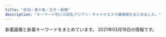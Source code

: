 ```yaml
---
title: "赤羽・東十条・王子・板橋"
description: "キーワード別にの巨乳アジアン・チャイナエステ嬢情報をまとめました。"
---
```


新着画像と新着キーワードをまとめています。
2021年03月18日の情報です。

<DmmAffiliateIns />
<KeywordTable
  shops={
    [
    {
        "name": "FLOWER",
        "url": "http://esthe-japan.work/flower/",
        "img_links": [
            "http://esthe-japan.work/flower/upload/202004/1588153474.png"
        ],
        "keywords": {
            "87": 3,
            "98": 1,
            "89": 3,
            "88": 3,
            "\u30bb\u30af\u30b7\u30fc": 6
        },
        "station": "JR\u8d64\u7fbd\u99c5\u5357\u6539\u672d\u53e3(\u6771)"
    },
    {
        "url": "https://higashijujo-mensesthe.com/",
        "img_links": [
            "https://higashijujo-mensesthe.com/icon/twitter.png",
            "https://higashijujo-mensesthe.com/menu/friend.png",
            "https://higashijujo-mensesthe.com/room/room-l2.jpg",
            "https://higashijujo-mensesthe.com/staff/kimi-l1.jpg",
            "https://higashijujo-mensesthe.com/icon/yelp.png",
            "https://higashijujo-mensesthe.com/room/esthe2.jpg",
            "https://higashijujo-mensesthe.com/images/camp.jpg",
            "https://higashijujo-mensesthe.com/staff/kimi-l2.jpg",
            "https://higashijujo-mensesthe.com/staff/runa-l1.jpg",
            "https://higashijujo-mensesthe.com/images/footer-r.png",
            "https://higashijujo-mensesthe.com/staff/runa-s1.jpg",
            "https://higashijujo-mensesthe.com/button/staff.png",
            "https://higashijujo-mensesthe.com/menu/info.png",
            "https://higashijujo-mensesthe.com/room/room-l4.jpg",
            "https://higashijujo-mensesthe.com/staff/satomi-s1.jpg",
            "https://higashijujo-mensesthe.com/room/esthe1.jpg",
            "https://higashijujo-mensesthe.com/images/footer-l.png",
            "https://higashijujo-mensesthe.com/room/esthe3.jpg",
            "https://higashijujo-mensesthe.com/2020/02/29/lime-s1.jpg",
            "https://higashijujo-mensesthe.com/images/qrcode.png",
            "https://higashijujo-mensesthe.com/staff/satomi-l1.jpg",
            "https://higashijujo-mensesthe.com/room/room-l3.jpg",
            "https://higashijujo-mensesthe.com/images/header3.png",
            "https://higashijujo-mensesthe.com/images/main-sp.jpg",
            "https://higashijujo-mensesthe.com/menu/home.png",
            "https://higashijujo-mensesthe.com/2019/10/21/rika-s1.jpg",
            "https://higashijujo-mensesthe.com/2019/08/22/runa-s1.jpg",
            "https://higashijujo-mensesthe.com/icon/line.png",
            "https://higashijujo-mensesthe.com/images/main1.jpg",
            "https://higashijujo-mensesthe.com/staff/kimi-s2.jpg",
            "https://higashijujo-mensesthe.com/icon/facebook.png",
            "https://higashijujo-mensesthe.com/menu/blog.png",
            "https://higashijujo-mensesthe.com/staff/kimi-s1.jpg",
            "https://higashijujo-mensesthe.com/staff/rika-l1.jpg",
            "https://higashijujo-mensesthe.com/room/room-l1.jpg",
            "https://higashijujo-mensesthe.com/staff/rika-s1.jpg",
            "https://higashijujo-mensesthe.com/2019/08/10/kimi-s1.jpg",
            "https://higashijujo-mensesthe.com/button/home.png",
            "https://higashijujo-mensesthe.com/button/blog.png",
            "https://higashijujo-mensesthe.com/images/clear.png",
            "https://higashijujo-mensesthe.com/staff/lime-s1.jpg",
            "https://higashijujo-mensesthe.com/images/flower.png",
            "https://higashijujo-mensesthe.com/2019/08/23/satomi-s1.jpg",
            "https://higashijujo-mensesthe.com/menu/gallery.png",
            "https://higashijujo-mensesthe.com/staff/lime-l1.jpg"
        ],
        "keywords": {},
        "station": "JR\u6771\u5341\u6761\u99c5\u5317\u53e3",
        "name": "Love Sea"
    },
    {
        "img_links": [
            "http://ka-en.work/img/botton3.jpg",
            "http://ka-en.work/sp/img/time.jpg",
            "http://ka-en.work/sp/img/t-t.jpg",
            "http://ka-en.work/sp/img/acc1.jpg",
            "http://ka-en.work/img/acc3.jpg",
            "http://ka-en.work/sp/img/pc.jpg",
            "http://ka-en.work/sp/img/st6.jpg",
            "http://ka-en.work/img/botton6.jpg",
            "http://ka-en.work/img/head.jpg",
            "http://ka-en.work/img/acc4.jpg",
            "http://ka-en.work/img/st4.jpg",
            "http://ka-en.work/img/s7.jpg",
            "http://ka-en.work/sp/img/t-r.jpg",
            "http://ka-en.work/img/s9.jpg",
            "http://ka-en.work/sp/img/st4.jpg",
            "http://ka-en.work/sp/img/st3.jpg",
            "http://ka-en.work/img/botton.jpg",
            "http://ka-en.work/img/fla-3.jpg",
            "http://ka-en.work/img/s3.jpg",
            "http://ka-en.work/img/s4.jpg",
            "http://ka-en.work/img/foot.jpg",
            "http://ka-en.work/sp/img/p-10.jpg",
            "http://ka-en.work/img/st10.jpg",
            "http://ka-en.work/img/s2.jpg",
            "http://ka-en.work/sp/img/p-6.jpg",
            "http://ka-en.work/img/s6.jpg",
            "http://ka-en.work/sp/img/tel.jpg",
            "http://ka-en.work/sp/img/info.jpg",
            "http://ka-en.work/img/acc1.jpg",
            "http://ka-en.work/sp/img/add.jpg",
            "http://ka-en.work/sp/img/st2.jpg",
            "http://ka-en.work/img/mo.png",
            "http://ka-en.work/img/s10.jpg",
            "http://ka-en.work/img/fla-2.jpg",
            "http://ka-en.work/img/st7.jpg",
            "http://ka-en.work/img/fla-1.jpg",
            "http://ka-en.work/sp/img/tit.jpg",
            "http://ka-en.work/sp/img/acc5.jpg",
            "http://ka-en.work/sp/img/st1.jpg",
            "http://ka-en.work/img/st8.jpg",
            "http://ka-en.work/sp/img/p-9.jpg",
            "http://ka-en.work/img/st2.jpg",
            "http://ka-en.work/img/botton5.jpg",
            "http://ka-en.work/img/botton2.jpg",
            "http://ka-en.work/sp/img/acc3.jpg",
            "http://ka-en.work/sp/img/cam.jpg",
            "http://ka-en.work/sp/img/acc4.jpg",
            "http://ka-en.work/sp/img/sys.jpg",
            "http://ka-en.work/img/st1.jpg",
            "http://ka-en.work/sp/img/botton.jpg",
            "http://ka-en.work/sp/img/st7.jpg",
            "http://ka-en.work/img/st9.jpg",
            "http://ka-en.work/img/st6.jpg",
            "http://ka-en.work/img/acc2.jpg",
            "http://ka-en.work/img/st3.jpg",
            "http://ka-en.work/sp/img/st8.jpg",
            "http://ka-en.work/sp/img/t-a.jpg",
            "http://ka-en.work/sp/img/st10.jpg",
            "http://ka-en.work/sp/img/t-s.jpg",
            "http://ka-en.work/sp/img/kanban.jpg",
            "http://ka-en.work/sp/img/st9.jpg",
            "http://ka-en.work/sp/img/pic.jpg",
            "http://ka-en.work/img/acc5.jpg",
            "http://ka-en.work/sp/img/acc2.jpg",
            "http://ka-en.work/sp/img/t-o.jpg",
            "http://ka-en.work/img/kanban.jpg",
            "http://ka-en.work/img/botton4.jpg"
        ],
        "url": "http://ka-en.work/",
        "keywords": {
            "E": 3,
            "87": 1,
            "88": 2,
            "C": 17,
            "85": 12,
            "84": 1,
            "86": 2,
            "D": 5
        },
        "station": "JR\u8d64\u7fbd\u99c5\u6771\u53e3",
        "name": "\u83ef\u8276"
    },
    {
        "station": "JR\u5341\u6761\u99c5\u5357\u53e3",
        "name": "\u5922\u3054",
        "url": "https://yumego.tyo.cm/",
        "img_links": [
            "https://yumego.tyo.cm/images/tit_twitter.png",
            "https://yumego.tyo.cm/images/sp_tit_therapist.png",
            "https://yumego.tyo.cm/images/sp_tit_staff01.png",
            "https://yumego.tyo.cm/images/img_tel.png",
            "https://yumego.tyo.cm/photos/sites/83/2021/02/2021020212253138.jpg",
            "https://yumego.tyo.cm/photos/sites/83/2020/12/2020120610415227.jpg",
            "https://yumego.tyo.cm/photos/sites/83/2020/12/2020120610415359.jpg",
            "https://yumego.tyo.cm/images/room2.jpg",
            "https://yumego.tyo.cm/photos/sites/83/2020/12/2020120802122165.jpg",
            "https://yumego.tyo.cm/images/tit_therapist.png",
            "https://yumego.tyo.cm/images/sp_top.jpg",
            "https://yumego.tyo.cm/photos/sites/83/2020/12/2020120802122351.jpg",
            "https://yumego.tyo.cm/images/sp_tit_staff02.png",
            "https://yumego.tyo.cm/images/tit_new.png",
            "https://yumego.tyo.cm/images/room4.jpg",
            "https://yumego.tyo.cm/images/top.jpg",
            "https://yumego.tyo.cm/images/sp_tit_new.png",
            "https://yumego.tyo.cm/photos/sites/83/2020/12/2020120108205393.jpg",
            "https://yumego.tyo.cm/images/room1.jpg",
            "https://yumego.tyo.cm/images/tit_staff01.png",
            "https://yumego.tyo.cm/images/maining.jpg",
            "https://yumego.tyo.cm/photos/sites/83/2020/12/2020120108205259.jpg",
            "https://yumego.tyo.cm/images/sp_tit_twitter.png",
            "https://yumego.tyo.cm/photos/sites/83/2020/12/2020120108205582.jpg",
            "https://yumego.tyo.cm/photos/sites/83/2020/12/2020120610415351.jpg",
            "https://yumego.tyo.cm/images/tit_staff02.png",
            "https://yumego.tyo.cm/photos/sites/83/2020/12/2020120610415197.jpg",
            "https://yumego.tyo.cm/images/room3.jpg"
        ],
        "keywords": {
            "88": 12,
            "85": 6,
            "86": 18,
            "D": 36
        }
    },
    {
        "url": "http://www.goodtime.iesjp.com/",
        "station": "\u8d64\u7fbd\u5ca9\u6df5\u99c52\u756a\u51fa\u53e3",
        "img_links": [
            "http://www.goodtime.iesjp.com/images/m-yejiao.jpg",
            "http://www.goodtime.iesjp.com/photo_news/upimg/43415603819cc9fd0d_1.jpg",
            "http://www.goodtime.iesjp.com/photo_news/upimg/529386029caabbb08f_0.jpg",
            "http://www.goodtime.iesjp.com/photo_news/upimg/2288060497ed9031e6_0.jpg",
            "http://www.goodtime.iesjp.com/files/004.jpg",
            "http://www.goodtime.iesjp.com/files/003.jpg",
            "http://www.goodtime.iesjp.com/images/m-top-right04.jpg",
            "http://www.goodtime.iesjp.com/images/m-left.jpg",
            "http://www.goodtime.iesjp.com/images/m-top-right01.jpg",
            "http://www.goodtime.iesjp.com/images/top-left01.jpg",
            "http://www.goodtime.iesjp.com/images/m-top03.jpg",
            "http://www.goodtime.iesjp.com/files/005.jpg",
            "http://www.goodtime.iesjp.com/images/m-top-right03.jpg",
            "http://www.goodtime.iesjp.com/photo_news/upimg/20911603de0e3ad912_0.jpg",
            "http://www.goodtime.iesjp.com/images/m-top02.jpg",
            "http://www.goodtime.iesjp.com/images/call.png",
            "http://www.goodtime.iesjp.com/files/002.jpg",
            "http://www.goodtime.iesjp.com/photo_news/upimg/39901600bd6533312b_0.jpg",
            "http://www.goodtime.iesjp.com/images/m-top-right02.jpg",
            "http://www.goodtime.iesjp.com/images/m-head.jpg",
            "http://www.goodtime.iesjp.com/images/m-right.jpg"
        ],
        "name": "GOOD TIME",
        "keywords": {
            "D": 6,
            "83": 2,
            "C": 2,
            "87": 6
        }
    },
    {
        "name": "Only one \uff5e\u30aa\u30f3\u30ea\u30fc\u30ef\u30f3\uff5e",
        "station": "JR\u8d64\u7fbd\u99c5\u5357\u53e3",
        "url": "http://www.roserelaxation.info/",
        "img_links": [
            "http://www.roserelaxation.info/upload/202007/1594636246.jpg",
            "http://www.roserelaxation.info/upload/201807/1531195547.jpg",
            "http://www.roserelaxation.info/upload/201708/thumb_dis/1502280972.jpg",
            "http://www.roserelaxation.info/upload/images/20170525_102731.jpg",
            "http://www.roserelaxation.info/upload/201807/1531197286.jpg",
            "http://www.roserelaxation.info/upload/images/20171206_132919.jpg",
            "http://www.roserelaxation.info/upload/202007/1594636355.jpg",
            "http://www.roserelaxation.info/upload/images/20171206_132851.jpg",
            "http://www.roserelaxation.info/upload/201807/thumb/1531195547.jpg",
            "http://www.roserelaxation.info/upload/201807/thumb_dis/1531197286.jpg",
            "http://www.roserelaxation.info/upload/images/20171206_132823.jpg",
            "http://www.roserelaxation.info/upload/202007/thumb_dis/1594636355.jpg",
            "http://www.roserelaxation.info/upload/201801/1517150493.jpg",
            "http://www.roserelaxation.info/upload/201807/thumb/1531195952.jpg",
            "http://www.roserelaxation.info/upload/202007/thumb/1594636684.jpg",
            "http://www.roserelaxation.info/upload/202007/thumb_dis/1594636246.jpg",
            "http://www.roserelaxation.info/upload/201808/thumb_dis/1535596152.jpg",
            "http://www.roserelaxation.info/upload/201707/1499300573.jpg",
            "http://www.roserelaxation.info/upload/images/20170706_091357.jpg",
            "http://www.roserelaxation.info/upload/201801/thumb/1517150493.jpg",
            "http://www.roserelaxation.info/upload/202007/thumb/1594636246.jpg",
            "http://www.roserelaxation.info/upload/201712/thumb_dis/1512155748.jpg",
            "http://www.roserelaxation.info/upload/202007/1594636684.jpg",
            "http://www.roserelaxation.info/upload/201712/1512155748.jpg",
            "http://www.roserelaxation.info/upload/201712/thumb/1512155748.jpg",
            "http://www.roserelaxation.info/upload/201708/1502280972.jpg",
            "http://www.roserelaxation.info/upload/202007/thumb/1594636355.jpg",
            "http://www.roserelaxation.info/upload/201807/1531195952.jpg",
            "http://www.roserelaxation.info/upload/images/20171214_032900.jpg",
            "http://www.roserelaxation.info/upload/202007/thumb_dis/1594636684.jpg",
            "http://www.roserelaxation.info/upload/201807/thumb_dis/1531195952.jpg",
            "http://www.roserelaxation.info/upload/201807/thumb_dis/1531195547.jpg",
            "http://www.roserelaxation.info/upload/202007/thumb_dis/1594636322.jpg",
            "http://www.roserelaxation.info/upload/images/20170613_104732.jpg",
            "http://www.roserelaxation.info/upload/202008/1598846272.jpg",
            "http://www.roserelaxation.info/upload/201801/thumb_dis/1517150493.jpg",
            "http://www.roserelaxation.info/upload/images/20171206_133002.jpg"
        ],
        "keywords": {}
    },
    {
        "url": "http://flower.este88.com/",
        "img_links": [
            "http://flower.este88.com/i/images/access5.jpg",
            "http://flower.este88.com/images/m02.jpg",
            "http://flower.este88.com/i/images/access6.jpg",
            "http://flower.este88.com/images/m05.jpg",
            "http://flower.este88.com/i/images/access7.jpg",
            "http://flower.este88.com/gals/emi1.jpg",
            "http://flower.este88.com/images/m01.jpg",
            "http://flower.este88.com/images/img1.jpg",
            "http://flower.este88.com/gals/yuuna1.jpg",
            "http://flower.este88.com/images/dot.png",
            "http://flower.este88.com/i/images/access2.jpg",
            "http://flower.este88.com/gals/moe1.jpg",
            "http://flower.este88.com/images/kp01.jpg",
            "http://flower.este88.com/gals/riri1.jpg",
            "http://flower.este88.com/i/images/access4.jpg",
            "http://flower.este88.com/gals/haruka1.jpg",
            "http://flower.este88.com/images/m03.jpg",
            "http://flower.este88.com/i/images/access3.jpg",
            "http://flower.este88.com/images/m04.jpg",
            "http://flower.este88.com/gals/erika1.jpg",
            "http://flower.este88.com/i/images/access1.jpg"
        ],
        "keywords": {},
        "station": "JR\u8d64\u7fbd\u99c5\u5357\u53e3",
        "name": "Flower"
    },
    {
        "name": "\u30c0\u30fc\u30ea\u30f3",
        "keywords": {
            "82": 2,
            "87": 2,
            "84": 2,
            "86": 4
        },
        "station": "JR\u8d64\u7fbd\u99c5\u6771\u53e3",
        "url": "http://angel-aroma.net/",
        "img_links": [
            "http://angel-aroma.net/img/m10.jpg",
            "http://angel-aroma.net/img/top.jpg",
            "http://angel-aroma.net/img/m30.jpg",
            "http://angel-aroma.net/img/m3.jpg",
            "http://angel-aroma.net/img/qr.jpg",
            "http://angel-aroma.net/img/sta1.jpg",
            "http://angel-aroma.net/img/no.png",
            "http://angel-aroma.net/img/stafft.jpg",
            "http://angel-aroma.net/img/m2.jpg",
            "http://angel-aroma.net/img/m6.jpg",
            "http://angel-aroma.net/img/sta6.jpg",
            "http://angel-aroma.net/img/sta3.jpg",
            "http://angel-aroma.net/img/m5.jpg",
            "http://angel-aroma.net/img/sta5.jpg",
            "http://angel-aroma.net/img/m20.jpg",
            "http://angel-aroma.net/img/sta2.jpg",
            "http://angel-aroma.net/img/m4.jpg",
            "http://angel-aroma.net/img/m1.jpg"
        ]
    },
    {
        "station": "JR\u8d64\u7fbd\u99c5\u6771\u53e3",
        "img_links": [
            "https://dream.ests.jp/images/news_bj3.jpg",
            "https://dream.ests.jp/images/mobile.jpg",
            "https://dream.ests.jp/images/s_therapist.jpg",
            "https://dream.ests.jp/images/s_link.jpg",
            "https://dream.ests.jp/images/line.png",
            "https://dream.ests.jp/images/1.jpg",
            "https://dream.ests.jp/images/s_news.jpg",
            "https://dream.ests.jp/photos/sites/12/2021/03/2021031110483161.jpg",
            "https://dream.ests.jp/images/s_pick.png",
            "https://dream.ests.jp/images/top.png",
            "https://dream.ests.jp/photos/sites/12/2021/03/2021031110482744.jpg",
            "https://dream.ests.jp/images/2.jpg",
            "https://dream.ests.jp/images/new.jpg",
            "https://dream.ests.jp/photos/sites/12/2021/03/2021031110483021.jpg",
            "https://dream.ests.jp/photos/sites/12/2021/03/2021031110482840.jpg",
            "https://dream.ests.jp/images/end.png",
            "https://dream.ests.jp/images/staff_bj3.jpg"
        ],
        "keywords": {
            "85": 2,
            "87": 2,
            "D": 6,
            "C": 12,
            "86": 4,
            "E": 2
        },
        "url": "https://dream.ests.jp/",
        "name": "Aroma Dream \uff5e\u30a2\u30ed\u30de\u30c9\u30ea\u30fc\u30e0\uff5e"
    },
    {
        "img_links": [
            "http://www.crossu.xyz/uploads/180620/1-1P62010193X63.jpg",
            "http://www.crossu.xyz/templets/default/picture/rec1.png",
            "http://www.crossu.xyz/uploads/200528/1-20052Q52142229.jpg",
            "http://www.crossu.xyz/templets/default/picture/head.jpg",
            "http://www.crossu.xyz/uploads/191129/1-19112914393CK.jpg",
            "http://www.crossu.xyz/templets/default/picture/interior_t.jpg",
            "http://www.crossu.xyz/uploads/181211/1-1Q2111433162D.jpg",
            "http://www.crossu.xyz/templets/default/picture/news.jpg",
            "http://www.crossu.xyz/uploads/191119/1-19111915043V27.jpg",
            "http://www.crossu.xyz/templets/default/picture/staff_t.jpg",
            "http://www.crossu.xyz/uploads/190924/1-1Z9241056212J.jpg",
            "http://www.crossu.xyz/uploads/180620/1-1P62010154K00.png",
            "http://www.crossu.xyz/uploads/180621/1-1P621101232H4.jpg",
            "http://www.crossu.xyz/uploads/allimg/180620/1-1P6201013133b.jpg"
        ],
        "url": "http://www.crossu.xyz/",
        "name": "\u685c\u306e\u604b",
        "keywords": {
            "\u30bb\u30af\u30b7\u30fc": 5
        },
        "station": "JR\u738b\u5b50\u99c5\u5317\u53e3"
    },
    {
        "station": "JR\u8d64\u7fbd\u99c5\u897f\u53e3",
        "keywords": {
            "E": 6,
            "86": 8,
            "C": 15,
            "87": 6,
            "D": 10,
            "85": 2
        },
        "name": "Cocosia \uff5e\u30b3\u30b3\u30b7\u30a2\uff5e",
        "url": "http://www.cocosia.work/",
        "img_links": [
            "http://www.cocosia.work/staff/hina1.jpg",
            "http://www.cocosia.work/img/bn_contact_sp.jpg",
            "http://www.cocosia.work/img/int2_sp.jpg",
            "http://www.cocosia.work/staff/rea1.jpg",
            "http://www.cocosia.work/img/int3.jpg",
            "http://www.cocosia.work/img/i_tel.png",
            "http://www.cocosia.work/img/concept_sp.jpg",
            "http://www.cocosia.work/staff/mao1.jpg",
            "http://www.cocosia.work/img/bn_howto.jpg",
            "http://www.cocosia.work/staff/riya1.jpg",
            "http://www.cocosia.work/staff/yuyu1.jpg",
            "http://www.cocosia.work/staff/yuyu.jpg",
            "http://www.cocosia.work/img/int1_sp.jpg",
            "http://www.cocosia.work/staff/mika.jpg",
            "http://www.cocosia.work/img/int2.jpg",
            "http://www.cocosia.work/img/concept.jpg",
            "http://www.cocosia.work/img/header_info.png",
            "http://www.cocosia.work/staff/hina.jpg",
            "http://www.cocosia.work/img/bn_contact.jpg",
            "http://www.cocosia.work/img/int1.jpg",
            "http://www.cocosia.work/staff/mao.jpg",
            "http://www.cocosia.work/img/bn_howto_sp.jpg",
            "http://www.cocosia.work/img/int3_sp.jpg",
            "http://www.cocosia.work/staff/riya.jpg",
            "http://www.cocosia.work/staff/rea.jpg",
            "http://www.cocosia.work/staff/mika1.jpg"
        ]
    },
    {
        "keywords": {},
        "name": "\u521d\u604b",
        "img_links": [
            "http://mens-esthe-hitomebore.com/images/hina.png",
            "http://mens-esthe-hitomebore.com/images/sample2.png",
            "http://mens-esthe-hitomebore.com/images/photo03.jpg",
            "http://mens-esthe-hitomebore.com/images/yuki.png",
            "http://mens-esthe-hitomebore.com/images/sample1-1.png",
            "http://mens-esthe-hitomebore.com/images/totop.png"
        ],
        "url": "http://mens-esthe-hitomebore.com/",
        "station": "JR\u8d64\u7fbd\u99c5\u5357\u53e3"
    },
    {
        "name": "Darling \uff5e\u30c0\u30fc\u30ea\u30f3\uff5e",
        "keywords": {
            "D": 5,
            "86": 1,
            "87": 4
        },
        "url": "http://www.darling.esjp.info/",
        "station": "JR\u8d64\u7fbd\u99c5\u5357\u53e3",
        "img_links": [
            "http://www.darling.esjp.info/img/stt.jpg",
            "http://www.darling.esjp.info/files/002.jpg",
            "http://www.darling.esjp.info/files/007.jpg",
            "http://www.darling.esjp.info/files/008.jpg",
            "http://www.darling.esjp.info/img/stb.jpg",
            "http://www.darling.esjp.info/img/nav-005.png",
            "http://www.darling.esjp.info/img/nav-003.png",
            "http://www.darling.esjp.info/img/tel.png",
            "http://www.darling.esjp.info/files/003.jpg",
            "http://www.darling.esjp.info/img/nav-001.png",
            "http://www.darling.esjp.info/img/top01.png",
            "http://www.darling.esjp.info/img/nav-004.png",
            "http://www.darling.esjp.info/files/001.jpg",
            "http://www.darling.esjp.info/img/nav-002.png",
            "http://www.darling.esjp.info/img/nav-006.png"
        ]
    },
    {
        "url": "http://tenpo5.iest.info/",
        "keywords": {},
        "station": "JR\u738b\u5b50\u99c5\u5317\u53e3",
        "img_links": [],
        "name": "\u3084\u3059\u3089\u304e"
    },
    {
        "keywords": {
            "C": 1,
            "E": 2,
            "D": 3,
            "85": 1,
            "84": 1,
            "87": 1,
            "86": 2,
            "89": 1
        },
        "station": "JR\u8d64\u7fbd\u99c5\u6771\u53e3",
        "url": "http://www.e-baby.work/",
        "name": "\u30a2\u30a4\u30ea\u30b9",
        "img_links": [
            "http://www.e-baby.work/staff/maya1.jpg",
            "http://www.e-baby.work/staff/kumi1.jpg",
            "http://www.e-baby.work/img/all/loader.png",
            "http://www.e-baby.work/staff/haru1.jpg",
            "http://www.e-baby.work/staff/rina1.jpg",
            "http://www.e-baby.work/staff/karen1.jpg",
            "http://www.e-baby.work/staff/yuka1.jpg",
            "http://www.e-baby.work/staff/kumic.jpg",
            "http://www.e-baby.work/img/all/icon2.png"
        ]
    },
    {
        "name": "\u5f69\u8679",
        "url": "http://e-yuri.work/",
        "station": "\u5c3e\u4e45\u99c5",
        "img_links": [
            "http://e-yuri.work/img/yuyu1.jpg",
            "http://e-yuri.work/images/sys.jpg",
            "http://e-yuri.work/images/3.jpg",
            "http://e-yuri.work/images/head.jpg",
            "http://e-yuri.work/images/news.jpg",
            "http://e-yuri.work/img/karina1.jpg",
            "http://e-yuri.work/images/rec2.jpg",
            "http://e-yuri.work/staff/yuyu.jpg",
            "http://e-yuri.work/images/1.jpg",
            "http://e-yuri.work/images/rec1.jpg",
            "http://e-yuri.work/images/2.jpg",
            "http://e-yuri.work/staff/karina.jpg",
            "http://e-yuri.work/images/int2.jpg",
            "http://e-yuri.work/images/staff_t.jpg",
            "http://e-yuri.work/images/interior_t.jpg",
            "http://e-yuri.work/images/tg.jpg",
            "http://e-yuri.work/images/int1.jpg",
            "http://e-yuri.work/images/ac1.jpg",
            "http://e-yuri.work/staff/ayumi.jpg",
            "http://e-yuri.work/img/ayumi1.jpg",
            "http://e-yuri.work/images/s1.png"
        ],
        "keywords": {}
    },
    {
        "station": "JR\u8d64\u7fbd\u99c5",
        "img_links": [
            "http://kissyourelax.xyz/uploads/190422/1-1Z42214343N22.jpg",
            "http://kissyourelax.xyz/uploads/190625/1-1Z625204313L6.jpg",
            "http://kissyourelax.xyz/uploads/190514/1-1Z5140R044351.jpg",
            "http://kissyourelax.xyz/uploads/190712/1-1ZG2111A3147.jpg",
            "http://kissyourelax.xyz/uploads/190514/1-1Z5140R02A31.jpg",
            "http://kissyourelax.xyz/uploads/190625/1-1Z625203Q3N2.jpg",
            "http://kissyourelax.xyz/uploads/190426/1-1Z4261G1591I.jpg",
            "http://kissyourelax.xyz/uploads/190802/1-1ZP20P930U4.jpg",
            "http://kissyourelax.xyz/uploads/191129/1-191129154603T5.jpg",
            "http://kissyourelax.xyz/img/s0.png",
            "http://kissyourelax.xyz/uploads/190426/1-1Z4261G221600.jpg",
            "http://kissyourelax.xyz/uploads/190802/1-1ZP20P91YN.jpg",
            "http://kissyourelax.xyz/uploads/200812/1-200Q2125423452.jpg",
            "http://kissyourelax.xyz/uploads/200929/1-200929125H1111.jpg",
            "http://kissyourelax.xyz/uploads/190426/1-1Z4261G229208.jpg",
            "http://kissyourelax.xyz/uploads/190422/1-1Z422144244F3.jpg",
            "http://kissyourelax.xyz/uploads/191213/1-19121315493M58.jpg",
            "http://kissyourelax.xyz/uploads/191213/1-1912131550052E.jpg",
            "http://kissyourelax.xyz/uploads/190920/1-1Z9200Z645220.jpg",
            "http://kissyourelax.xyz/uploads/200812/1-200Q212540D24.jpg",
            "http://kissyourelax.xyz/img/botton.jpg",
            "http://kissyourelax.xyz/uploads/190422/1-1Z422143352a6.jpg",
            "http://kissyourelax.xyz/uploads/190712/1-1ZG2111F3448.jpg",
            "http://kissyourelax.xyz/uploads/200929/1-200929125F62K.jpg"
        ],
        "keywords": {},
        "name": "Kiss you",
        "url": "http://kissyourelax.xyz/"
    },
    {
        "keywords": {},
        "url": "http://www.l-yuri.work/",
        "station": "\u84ee\u6839\u99c5\u6771\u53e3",
        "name": "\u767e\u5408",
        "img_links": [
            "http://www.l-yuri.work/images/1.png",
            "http://www.l-yuri.work/staff/emi.jpg",
            "http://www.l-yuri.work/images/3.png",
            "http://www.l-yuri.work/staff/rina.jpg",
            "http://www.l-yuri.work/images/staff_t.jpg",
            "http://www.l-yuri.work/img/aki1.jpg",
            "http://www.l-yuri.work/images/2.png",
            "http://www.l-yuri.work/images/mobile.jpg",
            "http://www.l-yuri.work/images/tg.jpg",
            "http://www.l-yuri.work/img/rina1.jpg",
            "http://www.l-yuri.work/images/head.jpg",
            "http://www.l-yuri.work/staff/aki.jpg",
            "http://www.l-yuri.work/images/4.png",
            "http://www.l-yuri.work/images/int1.png",
            "http://www.l-yuri.work/images/h_line.jpg",
            "http://www.l-yuri.work/images/int2.png",
            "http://www.l-yuri.work/images/news.png",
            "http://www.l-yuri.work/staff/yuki.jpg",
            "http://www.l-yuri.work/images/s1.png",
            "http://www.l-yuri.work/img/yuki1.jpg",
            "http://www.l-yuri.work/img/emi1.jpg",
            "http://www.l-yuri.work/images/interior_t.jpg",
            "http://www.l-yuri.work/images/sys.png",
            "http://www.l-yuri.work/images/tel.jpg"
        ]
    },
    {
        "url": "http://oji.pink/",
        "keywords": {
            "C": 15
        },
        "name": "\u7f8e\u5065",
        "img_links": [
            "http://oji.pink/images/r2.jpg",
            "http://oji.pink/images/r4.jpg",
            "http://oji.pink/images/g5.jpg",
            "http://oji.pink/images/1.png",
            "http://oji.pink/images/top.jpg",
            "http://oji.pink/images/g1.jpg",
            "http://oji.pink/images/new1.jpg",
            "http://oji.pink/images/mobile.jpg",
            "http://oji.pink/images/r3.jpg",
            "http://oji.pink/images/g2.jpg",
            "http://oji.pink/images/g0.jpg",
            "http://oji.pink/images/zi_staff.png",
            "http://oji.pink/images/zi_link.png",
            "http://oji.pink/images/r1.jpg",
            "http://oji.pink/images/aki.jpg",
            "http://oji.pink/images/yuki.jpg",
            "http://oji.pink/images/g7.jpg",
            "http://oji.pink/images/3.png"
        ],
        "station": "JR\u738b\u5b50\u99c5\u5317\u53e3"
    },
    {
        "station": "JR\u8d64\u7fbd\u99c5\u5357\u53e3",
        "url": "http://lastpara.net/",
        "name": "Last Paradise \uff5e\u30e9\u30b9\u30c8\u30d1\u30e9\u30c0\u30a4\u30b9\uff5e",
        "img_links": [
            "http://lastpara.net/image/cast/cast_256_1_l.jpg",
            "http://lastpara.net/image/cast/cast_261_1_l.jpg",
            "http://lastpara.net/img/news-ttl.jpg",
            "http://lastpara.net/img/event/camp_top_02.jpg",
            "http://lastpara.net/image/cast/cast_265_1_l.jpg",
            "http://lastpara.net/image/cast/cast_259_1_l.jpg",
            "http://lastpara.net/image/cast/cast_286_1_l.jpg",
            "http://lastpara.net/image/cast/cast_263_1_l.jpg",
            "http://lastpara.net/image/cast/cast_263_1_s.jpg",
            "http://lastpara.net/image/cast/cast_265_1_s.jpg",
            "http://lastpara.net/image/cast/cast_255_1_l.jpg",
            "http://lastpara.net/image/cast/cast_262_1_l.jpg",
            "http://lastpara.net/img/recuit.png",
            "http://lastpara.net/image/cast/cast_256_1_s.jpg",
            "http://lastpara.net/image/cast/cast_287_1_s.jpg",
            "http://lastpara.net/image/cast/cast_259_1_s.jpg",
            "http://lastpara.net/image/cast/cast_286_1_s.jpg",
            "http://lastpara.net/image/cast/cast_287_1_l.jpg"
        ],
        "keywords": {
            "84": 4,
            "86": 4,
            "90": 2,
            "85": 9
        }
    },
    {
        "img_links": [
            "https://www.sinraku.work/images/int1.jpg",
            "https://www.sinraku.work/img/miho2.jpg",
            "https://www.sinraku.work/staff/miho.jpg",
            "https://www.sinraku.work/images/sys.png",
            "https://www.sinraku.work/img/kai1.jpg",
            "https://www.sinraku.work/images/menu/interior.png",
            "https://www.sinraku.work/images/tg.png",
            "https://www.sinraku.work/images/interior_t.jpg",
            "https://www.sinraku.work/images/int2.png",
            "https://www.sinraku.work/img/koko2.jpg",
            "https://www.sinraku.work/staff/rina.jpg",
            "https://www.sinraku.work/images/time.jpg",
            "https://www.sinraku.work/img/rina1.jpg",
            "https://www.sinraku.work/img/kai2.jpg",
            "https://www.sinraku.work/images/news.jpg",
            "https://www.sinraku.work/staff/kai.jpg",
            "https://www.sinraku.work/images/rec.jpg",
            "https://www.sinraku.work/images/tel.png",
            "https://www.sinraku.work/img/koko1.jpg",
            "https://www.sinraku.work/images/menu/staff.png",
            "https://www.sinraku.work/img/rina2.jpg",
            "https://www.sinraku.work/images/staff_t.jpg",
            "https://www.sinraku.work/img/miho1.jpg",
            "https://www.sinraku.work/images/menu/top.png",
            "https://www.sinraku.work/staff/koko.jpg"
        ],
        "name": "\u5fc3\u697d",
        "keywords": {},
        "station": "JR\u8d64\u7fbd\u99c5\u6771\u53e3",
        "url": "https://www.sinraku.work/"
    },
    {
        "station": "JR\u6771\u5341\u6761\u99c5\u5317\u53e3",
        "img_links": [
            "http://shanshan-esthe.com/img/no.png",
            "http://shanshan-esthe.com/img/sta14.jpg",
            "http://shanshan-esthe.com/img/st14.jpg",
            "http://shanshan-esthe.com/img/sta0.jpg",
            "http://shanshan-esthe.com/img/st16.jpg"
        ],
        "name": "\u9999\u9999",
        "url": "http://shanshan-esthe.com/",
        "keywords": {
            "D": 2,
            "86": 2
        }
    }
]
}
/>
<DmmAffiliateScript />
